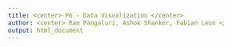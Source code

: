 ```yaml
---
title: <center> P6 - Data Visualization </center>
author: <center> Ram Pangaluri, Ashok Shanker, Fabian Leon </center>
output: html_document
---
```


<!-- Changing the fonts and style to fit more into less pages -->
<style type="text/css">

body{ /* Normal  */
      font-size: 12px;
  }
td {  /* Table  */
  font-size: 8px;
}
h1.title {
  font-size: 18px;
  color: Black;
}
h1 { /* Header 1 */
  font-size: 18px;
  color: Black;
}
h2 { /* Header 2 */
    font-size: 16px;
  color: Black;
}
h3 { /* Header 3 */
  font-size: 14px;
  font-family: "Times New Roman", Times, serif;
  color: Black;
}
code.r{ /* Code block */
    font-size: 12px;
}
pre { /* Code block - determines code spacing between lines */
    font-size: 14px;
}
h4.author {
  font-size: 12px;
  color: DarkBlue;
}
</style>


<!-- ## Grading Rubric -->
<!-- 3 pages maximum -->
<!-- take inspiration from your project pitch -->

<!-- choose 4-6 chart types to showcase, make these as interactive as possible. one of these should be a predictive graph. -->
<!-- one of these should be a map of spatial components. -->

<!-- outline the 5 storypoints -->

<!-- Provide a clear description of why these visualizations are appropriate for your data using RMarkdown report not to exceed 3 pages (including visuals)  -->

<!-- Begin document -->
























